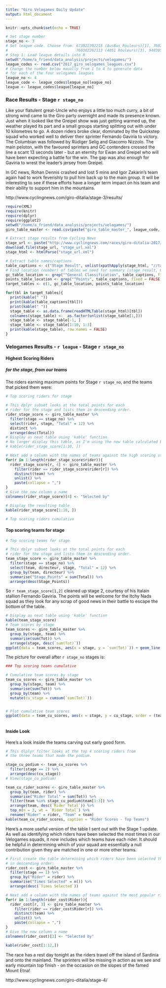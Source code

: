 ```yaml
---
title: "Giro Velogames Daily Update"
output: html_document
---
```


```r
knitr::opts_chunk$set(echo = TRUE)
```

```r
# Set stage number
stage_no <- 3
# Set league code. Choose from: 673022392215 (AusBus Rouleurs)[1], 760208202214 (Cunning Stunts)[2], 
#                               760302262113 (4051 Rouleurs)[3], 940305525011 (Brissy Boys)[4]
# Step 1: Load league details into R
setwd("/home/a_friend/data_analysis/projects/velogames/")
league_codes <- read.csv("2017_giro_velogames_leagues.csv")
# Change the number below maually from 1 to 4 to generate data
# for each of the four velogames leagues
league_no <- 4
league_code <- league_codes$league_no[league_no]
league <- league_codes$league[league_no]
```

### Race Results - Stage `r stage_no`



Like your flatulent great-Uncle who enjoys a little too much curry, a bit of strong wind came to the Giro party overnight and made its presence known. Just when it looked like the Greipel show was just getting warmed up, the weather played its part and a small groups starting splitting out with under 10 kilometres to go. A dozen riders broke clear, dominated by the Quickstep squad who worked well to deliver their sprinter Fernando Gaviria to victory. The Columbian was followed by Rüdiger Selig and Giacomo Nizzolo. The main peloton, with the favoured sprinters and GC contenders crossed the line a scant 13 seconds later - but an eternity for Ewan and Greipel who will have been expecting a battle for the win. The gap was also enough for Gaviria to wrest the leader's jersey from Greipel.

In GC news, Rohan Dennis crashed and lost 5 mins and Igor Zakarin's team again had to work feverishly to pull him back up to the main group. It will be interesting to see if these efforts have a longer term impact on his team and their ability to support him in the mountains. 

http://www.cyclingnews.com/giro-ditalia/stage-3/results/
   
     
     
```r

require(XML)
require(knitr)
require(dplyr)
require(ggplot2)
setwd("/home/a_friend/data_analysis/projects/velogames/")
giro_table_master <- read.csv(paste("giro_table_master_", league_code, ".csv", sep = ""))

# Extract stage results from Cycling News
stage_url <- paste("http://www.cyclingnews.com/races/giro-ditalia-2017/stage-", stage_no, "/results/", sep = "")
download.file(stage_url, "stage_url.xml")
stage_html <- htmlParse("stage_url.xml")

# Extract table names/captions
table_captions <- c("Stage Result", unlist(xpathApply(stage_html, "//table/caption", xmlValue)))
# Find location (number) of tables we need for summary (stage result, GC, stage points and overall points)
gc_table_location <- grep("^General Classification", table_captions, fixed = FALSE, ignore.case = TRUE)
points_table_location <- grep("^Points", table_captions, fixed = FALSE, ignore.case = TRUE)
target_tables <- c(1, gc_table_location, points_table_location)

for(tbl in target_tables){
  print(kable(" "))
  print(kable(table_captions[tbl]))
  print(kable(" "))
  stage_table <- as.data.frame(readHTMLTable(stage_html)[tbl])
  colnames(stage_table) <-  as.factor(unlist(stage_table[1,]))
  stage_table <- stage_table[-1, ]
  stage_table <- stage_table[1:10, 1:3]
  print(kable(stage_table), row.names = FALSE)
}
```
   
    
    
### Velogames Results - `r league` - Stage `r stage_no`

  
#### Highest Scoring Riders 
##### for the stage, from our teams
   
The riders earning maximum points for Stage `r stage_no`, and the teams that picked them were:
   
```r

# Top scoring riders for stage

# This dplyr subset looks at the total points for each
# rider for the stage and lists them in descending order.
rider_stage_score <- giro_table_master %>% 
  filter(stage == stage_no) %>% 
  select(rider, stage, "Total" = 12) %>% 
  distinct %>% 
  arrange(desc(Total))
# Display as neat table using 'kable' function
# No longer display this table, as I'm using the new table calculated below.
# kable(rider_stage_score[1:10, ])

```


``` r

# Next add a column with the names of teams against the high scoring stage riders:
for(r in 1:length(rider_stage_score$rider)){
  rider_stage_score[r, 4] <- giro_table_master %>% 
    filter(rider == rider_stage_score$rider[r]) %>% 
    distinct(team) %>% 
    unlist() %>% 
    paste(collapse = ",")
}
# Give the new column a name
colnames(rider_stage_score)[4] <- "Selected by"

# Display the resulting table
kable(rider_stage_score[1:10, ])

```



   
```r
# Top scoring riders cumulative
```
   
   
#### Top scoring teams for stage
   
```r

# Top scoring teams for stage

# This dplyr subset looks at the total points for each
# rider for the stage and lists them in descending order.
team_stage_score <- giro_table_master %>% 
  filter(stage == stage_no) %>% 
  select(team, directeur, stage, "Total" = 12) %>% 
  group_by(team, directeur) %>% 
  summarise("Stage_Points" = sum(Total)) %>% 
  arrange(desc(Stage_Points))

```
   
So `r team_stage_score[1,2]` cleaned up stage 2, courtesy of his Italain stallion Fernando Gaviria. The points will be welcome for the Itchy Nads squad as they look for any scrap of good news in their battle to escape the bottom of the table.
   
   
```r
# Display as neat table using 'kable' function
kable(team_stage_score)
# Team scores by stage
team_scores <- giro_table_master %>% 
  group_by(stage, team) %>% 
  summarise(sum(Tot)) %>% 
  arrange(stage, desc(`sum(Tot)`))
ggplot(data = team_scores, aes(x = stage, y = `sum(Tot)`)) + geom_line(aes(colour = team), size = 1.2) + labs(title ="Stage Score", x = "Stage", y = "Points") + theme(legend.position = "bottom")

```
   
The picture for overall after `r stage_no` stages is:

   
```r

### Top scoring teams cumulative

# Cumulative team scores by stage
team_cu_scores <- giro_table_master %>% 
  group_by(stage, team) %>% 
  summarise(sum(Tot)) %>% 
  group_by(team) %>%
  mutate(cu_stage = cumsum(`sum(Tot)`))


# Plot cumulative team scores
ggplot(data = team_cu_scores, aes(x = stage, y = cu_stage, order = (team_cu_scores$team))) + geom_line(aes(colour = team), size = 1.2) + labs(title ="Cumulative Score", x = "Stage", y = "Points") + theme(legend.position = "bottom")



```
   
#### Inside Look

Here's a look inside the teams carving out early good form. 
   
``` r
# This dlplyr filter looks at the top 4 scoring riders from
# the three teams that made the podium.

stage_cu_podium <- team_cu_scores %>% 
  filter(stage == 2) %>% 
  arrange(desc(cu_stage))
# View(stage_cu_podium)

team_cu_rider_scores <- giro_table_master %>% 
  group_by(team, rider) %>% 
  summarise("Rider Total" = sum(Tot)) %>% 
  filter(team %in% stage_cu_podium$team[1:3]) %>% 
  arrange(team, desc(`Rider Total`)) %>% 
  top_n(n = 3, wt = `Rider Total`) %>% 
  rename("Rider" = rider, "Team" = team)
kable(team_cu_rider_scores, caption = "Rider Scores - Top Teams")

```

Here's a more useful version of the table I sent out with the Stage 1 update. As well as identifying which riders have been selected the most times in our Velogames squads, it now includes which teams have each rider. It should be helpful in determining which of your squad are essentially a null contribution given they are matched in one or more other teams.



``` r

# First create the table determining which riders have been selected the most times,
# in descending order:
rider_cost <- giro_table_master %>% 
  filter(stage == 1) %>% 
  group_by("Rider" = rider) %>% 
  summarise("Times Selected" = n()) %>% 
  arrange(desc(`Times Selected`))

# Next add a column with the names of teams against the most popular riders:
for(r in 1:length(rider_cost$Rider)){
  rider_cost[r, 3] <- giro_table_master %>% 
    filter(rider == rider_cost$Rider[r]) %>% 
    distinct(team) %>% 
    unlist() %>% 
    paste(collapse = ",")
}
# Give the new column a name
colnames(rider_cost)[3] <- "Selected by"

kable(rider_cost[1:12,])

```



The race has a rest day tonight as the riders travel off the island of Sardinia and onto the mainland. The sprinters will be missing in action as we see and early mountain top finish - on the occasion on the slopes of the famed Mount Etna!

http://www.cyclingnews.com/giro-ditalia/stage-4/


